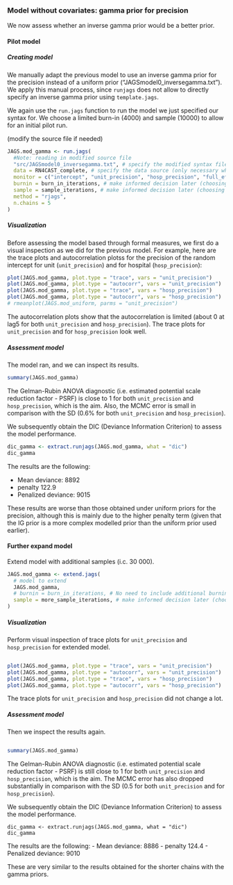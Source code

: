 ### Model without covariates: gamma prior for precision
We now assess whether an inverse gamma prior would be a better prior.

#### Pilot model

##### Creating model

We manually adapt the previous model to use an inverse gamma prior for the precision instead of a uniform prior ("JAGSmodel0_inversegamma.txt"). We apply this manual process, since `runjags` does not allow to directly specify an inverse gamma prior using `template.jags`.

We again use the `run.jags` function to run the model we just specified our syntax for. We choose a limited burn-in (4000) and sample (10000) to allow for an initial pilot run. 
<!--- Should method=rjags be  used in original model design (see documentation extend.jags - then no need to recompile model when extending) --->

(modify the source file if needed)
  
```r
JAGS.mod_gamma <- run.jags(
  #Note: reading in modified source file
  "src/JAGSmodel0_inversegamma.txt", # specify the modified syntax file
  data = RN4CAST_complete, # specify the data source (only necessary when write.data = FALSE)
  monitor = c("intercept", "unit_precision", "hosp_precision", "full_effect", "deviance"),
  burnin = burn_in_iterations, # make informed decision later (choosing speed here)
  sample = sample_iterations, # make informed decision later (choosing speed here)
  method = "rjags",
  n.chains = 5
)
```

##### Visualization

Before assessing the model based through formal measures, we first do a visual inspection as we did for the previous model.
For example, here are the trace plots and autocorrelation plotss for the precision of the random intercept for unit (`unit_precision`) and for hospital (`hosp_precision`):
  
```r
plot(JAGS.mod_gamma, plot.type = "trace", vars = "unit_precision")
plot(JAGS.mod_gamma, plot.type = "autocorr", vars = "unit_precision")
plot(JAGS.mod_gamma, plot.type = "trace", vars = "hosp_precision")
plot(JAGS.mod_gamma, plot.type = "autocorr", vars = "hosp_precision")
# rmeanplot(JAGS.mod_uniform, parms = "unit_precision")
```
The autocorrelation plots show that the autocorrelation is limited (about 0 at lag5 for both `unit_precision` and `hosp_precision`). 
The trace plots for `unit_precision` and for `hosp_precision` look well. 

##### Assessment model

The model ran, and we can inspect its results.

```r
summary(JAGS.mod_gamma)
```

The Gelman-Rubin ANOVA diagnostic (i.e. estimated potential scale reduction factor - PSRF) is close to 1 for both `unit_precision` and
 `hosp_precision`, which is the aim. Also, the MCMC error is small in comparison with the SD (0.6% for both `unit_precision` and `hosp_precision`).

We subsequently obtain the DIC (Deviance Information Criterion) to assess the model performance.

```r
dic_gamma <- extract.runjags(JAGS.mod_gamma, what = "dic")
dic_gamma
```

The results are the following:
  
- Mean deviance:  8892 
- penalty 122.9 
- Penalized deviance: 9015 

These results are worse than those obtained under uniform priors for the precision, although this is mainly due to the higher penalty term (given that the IG prior is a more complex modelled prior than the uniform prior used earlier).

#### Further expand model
Extend model with additional samples (i.c. 30 000).

```r
JAGS.mod_gamma <- extend.jags(
  # model to extend
  JAGS.mod_gamma,
  # burnin = burn_in_iterations, # No need to include additional burnin now (default = 0) since we expand instead of rerun model??
  sample = more_sample_iterations, # make informed decision later (choosing speed here)
)
```

##### Visualization

Perform visual inspection of trace plots for `unit_precision` and `hosp_precision` for extended model.
<!--- using reference of previous code block ?? --->
```r-extend
```

```r
plot(JAGS.mod_gamma, plot.type = "trace", vars = "unit_precision")
plot(JAGS.mod_gamma, plot.type = "autocorr", vars = "unit_precision")
plot(JAGS.mod_gamma, plot.type = "trace", vars = "hosp_precision")
plot(JAGS.mod_gamma, plot.type = "autocorr", vars = "hosp_precision")
```

The trace plots for `unit_precision` and `hosp_precision` did not change a lot.

##### Assessment model

Then we inspect the results again.
<!--- using reference of previous code block ?? --->
```r-extend
```

```r
summary(JAGS.mod_gamma)
```

The Gelman-Rubin ANOVA diagnostic (i.e. estimated potential scale reduction factor - PSRF) is still close to 1 for both `unit_precision` and `hosp_precision`, which is the aim. The MCMC error has also dropped substantially in comparison with the SD (0.5 for both `unit_precision` and for `hosp_precision`). 

We subsequently obtain the DIC (Deviance Information Criterion) to assess the model performance.

```r_gamma
dic_gamma <- extract.runjags(JAGS.mod_gamma, what = "dic")
dic_gamma
```

The results are the following:
-   Mean deviance:  8886 
-   penalty 124.4 
-   Penalized deviance: 9010 

These are very similar to the results obtained for the shorter chains with the gamma priors. 

